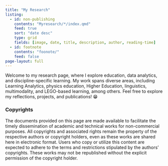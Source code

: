 ```yaml
---
title: "My Research"
listing:
  - id: non-publishing
    contents: "Myresearch/*/index.qmd"
    feed: true
    sort: "date desc"
    type: grid
    fields: [image, date, title, description, author, reading-time]
  - id: footnote
    contents: "foonote/"
    feed: false
page-layout: full
---
```


Welcome to my research page, where I explore education, data analytics, and discipline-specific learning. My work spans diverse areas, including Learning Analytics, physics education, Higher Education, linguistics, multimodality, and LEGO-based learning, among others. Feel free to explore my reflections, projects, and publications! 😁

::: {#non-publishing}
:::

::: {.callout-important collapse="false"}
### Copyrights

The documents provided on this page are made available to facilitate the timely dissemination of academic and technical works for non-commercial purposes. All copyrights and associated rights remain the property of the respective authors or copyright holders, even as these works are shared here in electronic format. Users who copy or utilize this content are expected to adhere to the terms and restrictions stipulated by the authors' copyrights. These works may not be republished without the explicit permission of the copyright holder.
:::
